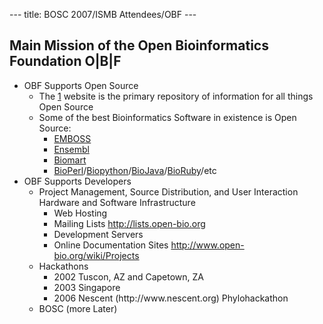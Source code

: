 ---
title: BOSC 2007/ISMB Attendees/OBF
---

==Main Mission of the Open Bioinformatics Foundation O|B|F==

* OBF Supports Open Source
**The [http://www.opensource.org] website is the primary repository of information for all things Open Source
**Some of the best Bioinformatics Software in existence is Open Source:
*** [http://emboss.sourceforge.net/ EMBOSS]
*** [http://www.ensembl.org Ensembl]
*** [http://www.biomart.org Biomart]
*** [[BioPerl]]/[[Biopython]]/[[BioJava]]/[[BioRuby]]/etc
* OBF Supports Developers
** Project Management, Source Distribution, and User Interaction Hardware and Software Infrastructure
*** Web Hosting
*** Mailing Lists http://lists.open-bio.org
*** Development Servers
*** Online Documentation Sites http://www.open-bio.org/wiki/Projects
** Hackathons
*** 2002 Tuscon, AZ and Capetown, ZA
*** 2003 Singapore
*** 2006 Nescent (http://www.nescent.org) Phylohackathon
** BOSC (more Later)